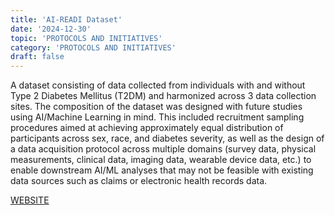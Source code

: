 ```yaml
---
title: 'AI-READI Dataset'
date: '2024-12-30'
topic: 'PROTOCOLS AND INITIATIVES'
category: 'PROTOCOLS AND INITIATIVES'
draft: false
---
```


A dataset consisting of data collected from individuals with and without Type 2 Diabetes Mellitus (T2DM) and harmonized across 3 data collection sites.
The composition of the dataset was designed with future studies using AI/Machine Learning in mind.
This included recruitment sampling procedures aimed at achieving approximately equal distribution of participants across sex, race, and diabetes severity,
as well as the design of a data acquisition protocol across multiple domains (survey data, physical measurements, clinical data, imaging data, wearable device data, etc.)
to enable downstream AI/ML analyses that may not be feasible with existing data sources such as claims or electronic health records data.

<a className="text-primary-400 underline" target="_blank" href="https://docs.aireadi.org/docs/1/about">WEBSITE</a>

